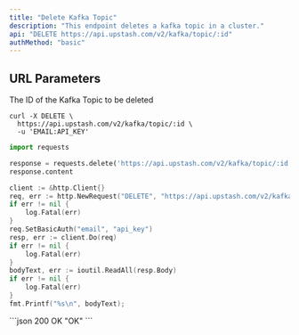 ```yaml
---
title: "Delete Kafka Topic"
description: "This endpoint deletes a kafka topic in a cluster."
api: "DELETE https://api.upstash.com/v2/kafka/topic/:id"
authMethod: "basic"
---
```


## URL Parameters

<ParamField path="id" type="string" required>
  The ID of the Kafka Topic to be deleted
</ParamField>

<RequestExample>

```shell curl
curl -X DELETE \
  https://api.upstash.com/v2/kafka/topic/:id \
  -u 'EMAIL:API_KEY'
```

```python Python
import requests

response = requests.delete('https://api.upstash.com/v2/kafka/topic/:id' auth=('EMAIL', 'API_KEY'))
response.content
```

```go Go
client := &http.Client{}
req, err := http.NewRequest("DELETE", "https://api.upstash.com/v2/kafka/topic/:id", nil)
if err != nil {
    log.Fatal(err)
}
req.SetBasicAuth("email", "api_key")
resp, err := client.Do(req)
if err != nil {
    log.Fatal(err)
}
bodyText, err := ioutil.ReadAll(resp.Body)
if err != nil {
    log.Fatal(err)
}
fmt.Printf("%s\n", bodyText);
```

</RequestExample>

<ResponseExample>
```json 200 OK
"OK"
```
</ResponseExample>
